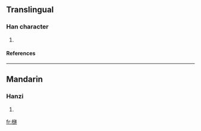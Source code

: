 ==Translingual==
===Han character===
{{Han char|rn=75|rad=木|as=08|sn=12|four=4499<sub>0</sub>|canj=木金竹木 (DCHD)}}
# {{defn|Han|sort=木08}}
====References====
{{Han ref|kx=0537.090|dkj=15038|hdz=21235.090|uh=6915|ud=26901|bh=D9D7|bd=55767}}

----
==Mandarin==
===Hanzi===
{{cmn-hanzi|pin=[[bīn]] (bin1), [[shàn]] (shan4)|wg=pin<sup>1</sup>, shan<sup>4</sup>}}
# {{defn|Mandarin}}

[[fr:椕]]